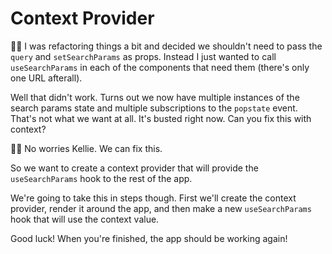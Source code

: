 # Context Provider

🧝‍♂️ I was refactoring things a bit and decided we shouldn't need to pass
the `query` and `setSearchParams` as props. Instead I just wanted to call
`useSearchParams` in each of the components that need them (there's only one
URL afterall).

Well that didn't work. Turns out we now have multiple instances of the search
params state and multiple subscriptions to the `popstate` event. That's not
what we want at all. It's busted right now. Can you fix this with context?

👨‍💼 No worries Kellie. We can fix this.

So we want to create a context provider that will provide the `useSearchParams`
hook to the rest of the app.

We're going to take this in steps though. First we'll create the context
provider, render it around the app, and then make a new `useSearchParams` hook
that will use the context value.

Good luck! When you're finished, the app should be working again!
